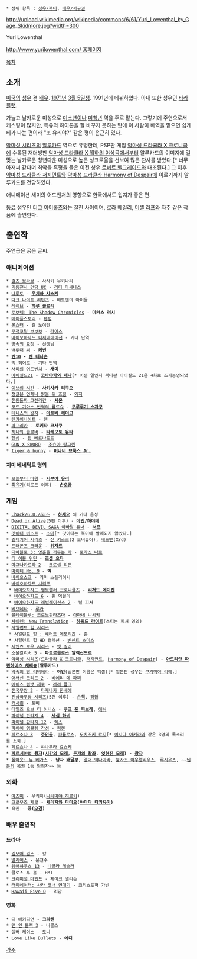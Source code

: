  * 상위 항목 : [[성우/북미]], [[배우/서구권]]

http://upload.wikimedia.org/wikipedia/commons/6/61/Yuri_Lowenthal_by_Gage_Skidmore.jpg?width=300

Yuri Lowenthal

[[http://www.yurilowenthal.com/ 홈페이지]]

[[목차]]
== 소개 ==
[[미국]]의 [[성우]] 겸 [[배우]]. [[1971년]] [[3월 5일]]생. 1991년에 데뷔하였다. 아내 또한 성우인 [[타라 플랫]].

가늘고 날카로운 미성으로 [[미소년]]이나 [[미청년]] 역을 주로 맡는다. 그렇기에 주연으로서 캐스팅이 많지만, 특유의 하이톤을 잘 바꾸지 못하는 탓에 이 사람이 배역을 맡으면 쉽게 티가 나는 편이라 "또 유리야?" 같은 평이 은근히 있다.

[[악마성 시리즈]]의 [[아드리안 파렌하이츠 체페슈|알루카드]] 역으로 유명한데, PSP판 게임 [[악마성 드라큘라 X 크로니클]]에 수록된 재더빙판 [[악마성 드라큘라 X 월하의 야상곡]]에서부터 알루카드의 이미지에 걸맞는 날카로운 청년다운 미성으로 높은 싱크로율을 선보여 많은 찬사를 받았다.[* 너무 아저씨 같다며 최악을 혹평을 들은 이전 성우 [[로버트 벨그레이드]]와 대조된다.] 그 이후 [[악마성 드라큘라 저지먼트]]와 [[악마성 드라큘라 Harmony of Despair]]에 이르기까지 알루카드를 전담하였다.

애니메이션 새미의 어드벤쳐의 영향으로 한국에서도 입지가 좋은 편.

동료 성우인 [[더그 이어홀츠]]와는 절친 사이이며, [[로라 베일리]], [[미셸 러프]]와 자주 같은 작품에 출연한다.

== 출연작 ==
주연급은 굵은 글씨.

=== 애니메이션 ===
 * [[걸즈 브라보]] - 사사키 유키나리
 * [[기동전사 건담 UC]] - [[리디 마세나스]]
 * [[나루토]] - '''[[우치하 사스케]]'''
 * [[다크 나이트 리턴즈]] - 배트맨의 아이들
 * [[레이브(만화)|레이브]] - '''[[하루 글로리]]'''
 * [[로보텍|로보텍: The Shadow Chronicles]] - '''마커스 러시'''
 * [[메이플스토리]] - [[팬텀(메이플스토리)|팬텀]]
 * [[몬스터(만화)|몬스터]] - 칼 노이만
 * [[무적코털 보보보]] - [[라이스]]
 * [[바이오하자드 디제네레이션]] - 기타 단역
 * [[병속의 요정]] - 선생님
 * 백투더 씨 - '''케빈'''
 * '''[[벤10]] - [[벤 테니슨]]'''
 * [[빅 히어로]] - 기타 단역
 * 새미의 어드벤쳐 - '''새미'''
 * [[아이실드21]] - '''[[코바야카와 세나]]'''[* 어쩐 일인지 북미판 아이실드 21은 4화로 조기종영되었다.]
 * [[이브의 시간]] - '''사키사카 리쿠오'''
 * [[정글은 언제나 맑음 뒤 흐림]] - [[와지]]
 * [[천원돌파 그렌라간]] - '''[[시몬(천원돌파 그렌라간)|시몬]]'''
 * [[코드 기아스 반역의 를르슈]] - '''[[쿠루루기 스자쿠]]'''
 * [[테니스의 왕자]] - '''[[아토베 케이고]]'''
 * [[텐카이나이트]] - 젠
 * [[파프리카(애니메이션)|파프리카]] - '''토키타 코사쿠'''
 * [[허니와 클로버]] - '''[[타케모토 유타]]'''
 * [[헬싱]] - [[핍 베르나도트]]
 * [[GUN X SWORD]] - [[조슈아 랑그렌]]
 * [[tiger & bunny]] - '''[[버나비 브룩스 Jr.]]'''

==== 지미 베네딕트 명의 ====
 * [[오늘부터 마왕]] - '''[[시부야 유리]]'''
 * [[최유기]](리로드 이후) - '''[[손오공(최유기)|손오공]]'''

=== 게임 ===
 * [[.hack/G.U.시리즈]] - '''[[하세오]]''' 외 기타 음성
 * [[Dead or Alive(게임)|Dead or Alive]](5편 이후) - '''[[아인(DOA)|아인]]/[[하야테(DOA)|하야테]]'''
 * [[DIGITAL DEVIL SAGA 아바탈 튜너]] - '''[[서프]]'''
 * [[갓이터 버스트]] - [[소마(갓이터)|소마]][* 갓이터는 북미에 발매되지 않았다.]
 * [[길티기어 시리즈]] - [[신 키스크]](2 오버츄어), [[베드맨]](Xrd)
 * [[드래곤즈 크라운]] - '''[[위자드(드래곤즈 크라운)|위자드]]'''
 * [[디아블로 3: 영혼을 거두는 자]] - [[로라스 나르]]
 * [[디 이블 위딘]] - '''[[조셉 오다]]'''
 * [[마그나카르타 2]] - [[크로셀 리든]]
 * [[마이티 No. 9]] - '''벡'''
 * [[바이오쇼크]] - 거미 스플라이서
 * [[바이오하자드 시리즈]]
  * [[바이오하자드 엄브렐러 크로니클즈]] - '''[[리처드 에이켄]]'''
  * [[바이오하자드 6]] - 핀 멕컬리
  * [[바이오하자드 레벌레이션스 2]] - 닐 피셔
 * [[베요네타]] - [[루카(베요네타)|루카]]
 * [[블레이블루: 크로노판타즈마]] - [[아마네 니시키]]
 * [[사이렌: New Translation]] - '''[[하워드 라이트]]'''(스티븐 피셔 명의)
 * [[사일런트 힐 시리즈]]
  * [[사일런트 힐 : 섀터드 메모리즈]] - 존
  * 사일런트 힐 HD 컬렉션 - [[빈센트 스미스]]
 * [[세인츠 로우 시리즈]] - [[맷 밀러]]
 * [[소울칼리버]] 5 - '''[[파트로클로스 알렉산드르]]'''
 * [[악마성 시리즈]]([[악마성 드라큘라 X 크로니클|드라큘라 X 크로니클]], [[악마성 드라큘라 저지먼트|저지먼트]], [[악마성 드라큘라 Harmony of Despair|Harmony of Despair]]) - '''[[아드리안 파렌하이츠 체페슈]](알루카드)'''
 * [[약속의 땅 리비에라]] - '''아인'''(일본판 이름은 엑셀)[* 일본판 성우는 [[쿠기미야 리에]].]
 * [[어쌔신 크리드 2]] - [[비에리 데 파찌]]
 * [[에이스 컴뱃 제로]] - [[래리 폴크]]
 * [[전국무쌍 시리즈|전국무쌍 3]] - [[타케나카 한베에]]
 * [[진삼국무쌍 시리즈]](5편 이후) - [[손책(진삼국무쌍)|손책]], [[장합(진삼국무쌍)|장합]]
 * [[캐서린(게임)|캐서린]] - 토비
 * [[테일즈 오브 디 어비스]] - '''[[루크 폰 파브레]]''', [[애쉬(테일즈 오브 디 어비스)|애쉬]]
 * [[파이널 판타지 4]] - '''[[세실 하비]]'''
 * [[파이널 판타지 12]] - [[렉스(파이널 판타지 12)|렉스]]
 * [[파이어 엠블렘 각성]] - [[리히트|릭켄]]
 * [[페르소나 3]] - '''[[주인공(페르소나 3)|주인공]]''', [[파를로스]], [[모치즈키 료지]][* [[이시다 아키라]]와 같은 3명의 목소리를 소화.]
 * [[페르소나 4]] - [[하나무라 요스케]]
 * '''[[페르시아의 왕자]]([[페르시아의 왕자 시간의 모래|시간의 모래]], [[페르시아의 왕자 두개의 왕좌|두개의 왕좌]], [[페르시아의 왕자 잊혀진 모래|잊혀진 모래]]) - [[왕자(페르시아의 왕자)|왕자]]'''
 * [[폴아웃: 뉴 베가스]] - '''남자 [[배달부(폴아웃: 뉴 베가스)|배달부]]''', [[엘더 맥나마라]], [[불사조 아우렐리우스]], [[루시우스]], ~~[[닙튼]]의 복권 1등 당첨자~~ 등

=== 외화 ===
 * [[아즈미]] - 우키하([[나리미야 히로키]])
 * [[크로우즈 제로]] - '''[[세리자와 타마오]]([[야마다 타카유키]])'''
 * 흑권 - '''콩([[오경]])'''

=== 배우 출연작 ===
==== 드라마 ====
 * [[길모어 걸스]] - 칼
 * [[앨리어스]] - 운전수
 * [[웨어하우스 13]] - [[니콜라 테슬라]]
 * 클로즈 투 홈 - EMT
 * [[크리미널 마인드]] - 제이크 엘리슨
 * [[터미네이터: 사라 코너 연대기]] - 크리스토퍼 가빈
 * [[Hawaii Five-O]] - 리암

==== 영화 ====
 * 디 애커디언 - '''크라켄'''
 * [[맨 인 블랙 3]] - 너클스
 * 실버 케이스 - 도니
 * Love Like Bullets - '''에디'''

[[각주]]
